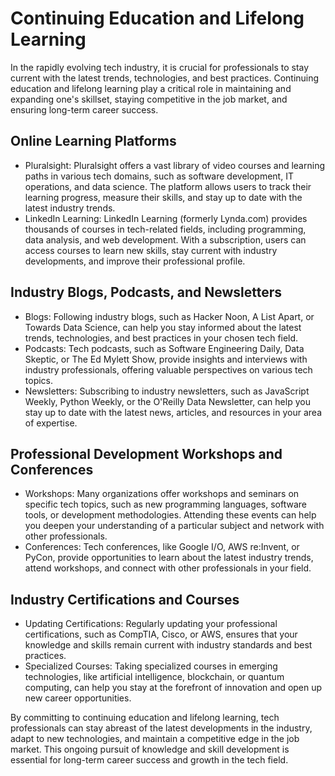 # Continuing Education and Lifelong Learning

In the rapidly evolving tech industry, it is crucial for professionals to stay current with the latest trends,
technologies, and best practices. Continuing education and lifelong learning play a critical role in maintaining and
expanding one's skillset, staying competitive in the job market, and ensuring long-term career success.

## Online Learning Platforms

- Pluralsight: Pluralsight offers a vast library of video courses and learning paths in various tech domains, such as
  software development, IT operations, and data science. The platform allows users to track their learning progress,
  measure their skills, and stay up to date with the latest industry trends.
- LinkedIn Learning: LinkedIn Learning (formerly Lynda.com) provides thousands of courses in tech-related fields,
  including programming, data analysis, and web development. With a subscription, users can access courses to learn new skills, stay current with industry developments, and improve their professional profile.

## Industry Blogs, Podcasts, and Newsletters

- Blogs: Following industry blogs, such as Hacker Noon, A List Apart, or Towards Data Science, can help you stay informed
  about the latest trends, technologies, and best practices in your chosen tech field.
- Podcasts: Tech podcasts, such as Software Engineering Daily, Data Skeptic, or The Ed Mylett Show, provide insights and
  interviews with industry professionals, offering valuable perspectives on various tech topics.
- Newsletters: Subscribing to industry newsletters, such as JavaScript Weekly, Python Weekly, or the O'Reilly Data
  Newsletter, can help you stay up to date with the latest news, articles, and resources in your area of expertise.

## Professional Development Workshops and Conferences

- Workshops: Many organizations offer workshops and seminars on specific tech topics, such as new programming languages,
  software tools, or development methodologies. Attending these events can help you deepen your understanding of a particular
  subject and network with other professionals.
- Conferences: Tech conferences, like Google I/O, AWS re:Invent, or PyCon, provide opportunities to learn about the latest
  industry trends, attend workshops, and connect with other professionals in your field.

## Industry Certifications and Courses

- Updating Certifications: Regularly updating your professional certifications, such as CompTIA, Cisco, or AWS, ensures
  that your knowledge and skills remain current with industry standards and best practices.
- Specialized Courses: Taking specialized courses in emerging technologies, like artificial intelligence, blockchain,
  or quantum computing, can help you stay at the forefront of innovation and open up new career opportunities.

By committing to continuing education and lifelong learning, tech professionals can stay abreast of the latest developments
in the industry, adapt to new technologies, and maintain a competitive edge in the job market. This ongoing pursuit of
knowledge and skill development is essential for long-term career success and growth in the tech field.
